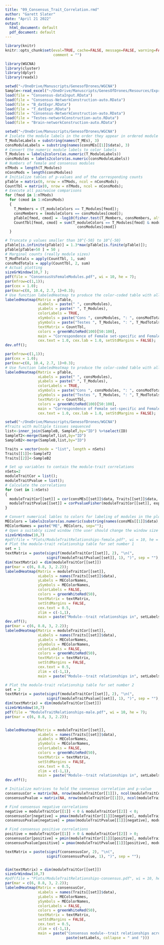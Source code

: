 ```yaml
---
title: "09_Consensus_Trait_Correlation.rmd"
author: "Garett Slater"
date: "April 21 2022"
output:
  html_document: default
  pdf_document: default
---
```



```r
library(knitr)
knitr::opts_chunk$set(eval=TRUE, cache=FALSE, message=FALSE, warning=FALSE,
                      comment = "")
```


```r
library(WGCNA)
library(cluster)
library(dplyr)
library(readxl)

setwd("~/OneDrive/Manuscripts/GenesofDrones/WGCNA")
Sample<-read_excel("~/OneDrive/Manuscripts/GenesOfDrones/Resources/Expression_Drone_Trait.xlsx",sheet="Sample")
load(file = "Consensus-dataInput.RData")
load(file = "Consensus-NetworkConstruction-auto.RData")
load(file = "B_datExpr.RData")
load(file = "T_datExpr.RData")
load(file = "Consensus-NetworkConstruction-auto.RData")
load(file = "Testes-networkConstruction-auto.RData")
load(file = "Brain-networkConstruction-auto.RData")
```


```r
setwd("~/OneDrive/Manuscripts/GenesofDrones/WGCNA")
# Isolate the module labels in the order they appear in ordered module eigengenes
T_ModuleLabels = substring(names(T_MEs), 3)
consModuleLabels = substring(names(consMEs[[1]]$data), 3)
# Convert the numeric module labels to color labels
T_Modules = labels2colors(as.numeric(T_ModuleLabels))
consModules = labels2colors(as.numeric(consModuleLabels))
# Numbers of female and consensus modules
nTMods = length(T_Modules)
nConsMods = length(consModules)
# Initialize tables of p-values and of the corresponding counts
pTable = matrix(0, nrow = nTMods, ncol = nConsMods);
CountTbl = matrix(0, nrow = nTMods, ncol = nConsMods);
# Execute all pairwaise comparisons
for (fmod in 1:nTMods)
  for (cmod in 1:nConsMods)
  {
    T_Members = (T_moduleColors == T_Modules[fmod]);
    consMembers = (moduleColors == consModules[cmod]);
    pTable[fmod, cmod] = -log10(fisher.test(T_Members, consMembers, alternative = "greater")$p.value);
    CountTbl[fmod, cmod] = sum(T_moduleColors == T_Modules[fmod] & moduleColors ==
                                 consModules[cmod])
  }

# Truncate p values smaller than 10^{-50} to 10^{-50}
pTable[is.infinite(pTable)] = 1.3*max(pTable[is.finite(pTable)]);
pTable[pTable>50 ] = 50 ;
# Marginal counts (really module sizes)
T_ModTotals = apply(CountTbl, 1, sum)
consModTotals = apply(CountTbl, 2, sum)
# Actual plotting
sizeGrWindow(10,7 );
pdf(file = "ConsensusVsFemaleModules.pdf", wi = 10, he = 7);
par(mfrow=c(1,1));
par(cex = 1.0);
par(mar=c(8, 10.4, 2.7, 1)+0.3);
# Use function labeledHeatmap to produce the color-coded table with all the trimmings
labeledHeatmap(Matrix = pTable,
               xLabels = paste(" ", consModules),
               yLabels = paste(" ", T_Modules),
               colorLabels = TRUE,
               xSymbols = paste("Cons ", consModules, ": ", consModTotals, sep=""),
               ySymbols = paste("Testes ", T_Modules, ": ", T_ModTotals, sep=""),
               textMatrix = CountTbl,
               colors = greenWhiteRed(100)[50:100],
               main = "Correspondence of Female set-specific and Female-Male consensus modules",
               cex.text = 1.0, cex.lab = 1.0, setStdMargins = FALSE);
dev.off();

par(mfrow=c(1,1));
par(cex = 1.0);
par(mar=c(8, 10.4, 2.7, 1)+0.3);
# Use function labeledHeatmap to produce the color-coded table with all the trimmings
labeledHeatmap(Matrix = pTable,
               xLabels = paste(" ", consModules),
               yLabels = paste(" ", T_Modules),
               colorLabels = TRUE,
               xSymbols = paste("Cons ", consModules, ": ", consModTotals, sep=""),
               ySymbols = paste("Testes ", T_Modules, ": ", T_ModTotals, sep=""),
               textMatrix = CountTbl,
               colors = greenWhiteRed(100)[50:100],
               main = "Correspondence of Female set-specific and Female-Male consensus modules",
               cex.text = 1.0, cex.lab = 1.0, setStdMargins = FALSE);
```




```r
setwd("~/OneDrive/Manuscripts/GenesofDrones/WGCNA")
#Traits with multiple tissues sequenced
list<-inner_join(SampleB, SampleT,by="ID") %>%select(ID)
SampleT2<-merge(SampleT,list,by="ID")
SampleB2<-merge(SampleB,list,by="ID")

Traits = vector(mode = "list", length = nSets)
Traits[[1]]<-SampleT2
Traits[[2]]<-SampleB2

# Set up variables to contain the module-trait correlations
nSets=2
moduleTraitCor = list();
moduleTraitPvalue = list();
# Calculate the correlations
for (set in 1:nSets)
{
  moduleTraitCor[[set]] = cor(consMEs[[set]]$data, Traits[[set]]$data, use = "p");
  moduleTraitPvalue[[set]] = corPvalueFisher(moduleTraitCor[[set]], exprSize$nSamples[set]);
}

# Convert numerical lables to colors for labeling of modules in the plot
MEColors = labels2colors(as.numeric(substring(names(consMEs[[1]]$data), 3)));
MEColorNames = paste("ME", MEColors, sep="");
# Open a suitably sized window (the user should change the window size if necessary)
sizeGrWindow(10,7)
#pdf(file = "Plots/ModuleTraitRelationships-female.pdf", wi = 10, he = 7);
# Plot the module-trait relationship table for set number 1
set = 1
textMatrix = paste(signif(moduleTraitCor[[set]], 2), "\n(",
                   signif(moduleTraitPvalue[[set]], 1), ")", sep = "");
dim(textMatrix) = dim(moduleTraitCor[[set]])
par(mar = c(6, 8.8, 3, 2.2));
labeledHeatmap(Matrix = moduleTraitCor[[set]],
               xLabels = names(Traits[[set]]$data),
               yLabels = MEColorNames,
               ySymbols = MEColorNames,
               colorLabels = FALSE,
               colors = greenWhiteRed(50),
               textMatrix = textMatrix,
               setStdMargins = FALSE,
               cex.text = 0.5,
               zlim = c(-1,1),
               main = paste("Module--trait relationships in", setLabels[set]))
dev.off();
par(mar = c(6, 8.8, 3, 2.2));
labeledHeatmap(Matrix = moduleTraitCor[[set]],
               xLabels = names(Traits[[set]]$data),
               yLabels = MEColorNames,
               ySymbols = MEColorNames,
               colorLabels = FALSE,
               colors = greenWhiteRed(50),
               textMatrix = textMatrix,
               setStdMargins = FALSE,
               cex.text = 0.5,
               zlim = c(-1,1),
               main = paste("Module--trait relationships in", setLabels[set]))
```

```r
# Plot the module-trait relationship table for set number 2
set = 2
textMatrix = paste(signif(moduleTraitCor[[set]], 2), "\n(",
                   signif(moduleTraitPvalue[[set]], 1), ")", sep = "");
dim(textMatrix) = dim(moduleTraitCor[[set]])
sizeGrWindow(10,7)
pdf(file = "ModuleTraitRelationships-male.pdf", wi = 10, he = 7);
par(mar = c(6, 8.8, 3, 2.2));


labeledHeatmap(Matrix = moduleTraitCor[[set]],
               xLabels = names(Traits[[set]]$data),
               yLabels = MEColorNames,
               ySymbols = MEColorNames,
               colorLabels = FALSE,
               colors = greenWhiteRed(50),
               textMatrix = textMatrix,
               setStdMargins = FALSE,
               cex.text = 0.5,
               zlim = c(-1,1),
               main = paste("Module--trait relationships in", setLabels[set]))
dev.off();

# Initialize matrices to hold the consensus correlation and p-value
consensusCor = matrix(NA, nrow(moduleTraitCor[[1]]), ncol(moduleTraitCor[[1]]));
consensusPvalue = matrix(NA, nrow(moduleTraitCor[[1]]), ncol(moduleTraitCor[[1]]));

# Find consensus negative correlations
negative = moduleTraitCor[[1]] < 0 & moduleTraitCor[[2]] < 0;
consensusCor[negative] = pmax(moduleTraitCor[[1]][negative], moduleTraitCor[[2]][negative]);
consensusPvalue[negative] = pmax(moduleTraitPvalue[[1]][negative], moduleTraitPvalue[[2]][negative]);

# Find consensus positive correlations
positive = moduleTraitCor[[1]] > 0 & moduleTraitCor[[2]] > 0;
consensusCor[positive] = pmin(moduleTraitCor[[1]][positive], moduleTraitCor[[2]][positive]);
consensusPvalue[positive] = pmax(moduleTraitPvalue[[1]][positive], moduleTraitPvalue[[2]][positive]);

textMatrix = paste(signif(consensusCor, 2), "\n(",
                   signif(consensusPvalue, 1), ")", sep = "");


dim(textMatrix) = dim(moduleTraitCor[[set]])
sizeGrWindow(10,7)
#pdf(file = "Plots/ModuleTraitRelationships-consensus.pdf", wi = 10, he = 7);
par(mar = c(6, 8.8, 3, 2.2));
labeledHeatmap(Matrix = consensusCor,
               xLabels = names(Traits[[set]]$data),
               yLabels = MEColorNames,
               ySymbols = MEColorNames,
               colorLabels = FALSE,
               colors = greenWhiteRed(50),
               textMatrix = textMatrix,
               setStdMargins = FALSE,
               cex.text = 0.5,
               zlim = c(-1,1),
               main = paste("Consensus module--trait relationships across\n",
                            paste(setLabels, collapse = " and ")))
```


